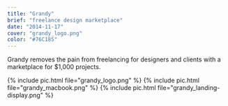 ```yaml
---
title: "Grandy"
brief: "freelance design marketplace"
date: "2014-11-17"
cover: "grandy_logo.png"
color: "#76C185"
---
```


Grandy removes the pain from freelancing for designers and clients with a marketplace for $1,000 projects.

{% include pic.html file="grandy_logo.png" %}
{% include pic.html file="grandy_macbook.png" %}
{% include pic.html file="grandy_landing-display.png" %}
